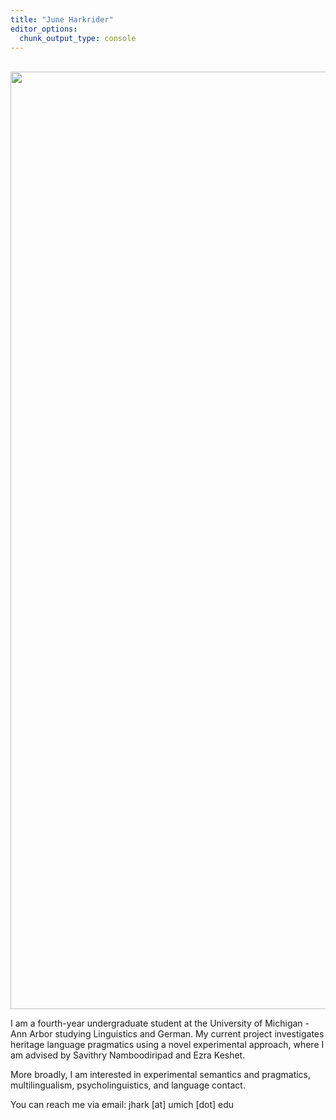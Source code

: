 ```yaml
---
title: "June Harkrider"
editor_options: 
  chunk_output_type: console
---
```


\
![](images/DSCF0073.jpg){width="1500"}

I am a fourth-year undergraduate student at the University of Michigan - Ann Arbor studying Linguistics and German. My current project investigates heritage language pragmatics using a novel experimental approach, where I am advised by Savithry Namboodiripad and Ezra Keshet. \

More broadly, I am interested in experimental semantics and pragmatics, multilingualism, psycholinguistics, and language contact.

You can reach me via email: jhark \[at\] umich \[dot\] edu
